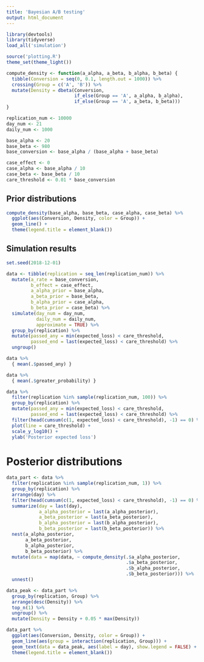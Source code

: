 ```yaml
---
title: 'Bayesian A/B testing'
output: html_document
---
```


```r
library(devtools)
library(tidyverse)
load_all('simulation')

source('plotting.R')
theme_set(theme_light())
```

```r
compute_density <- function(a_alpha, a_beta, b_alpha, b_beta) {
  tibble(Conversion = seq(0, 0.1, length.out = 1000)) %>%
  crossing(Group = c('A', 'B')) %>%
  mutate(Density = dbeta(Conversion,
                         if_else(Group == 'A', a_alpha, b_alpha),
                         if_else(Group == 'A', a_beta, b_beta)))
}
```

```r
replication_num <- 10000
day_num <- 21
daily_num <- 1000

base_alpha <- 20
base_beta <- 980
base_conversion <- base_alpha / (base_alpha + base_beta)

case_effect <- 0
case_alpha <- base_alpha / 10
case_beta <- base_beta / 10
care_threshold <- 0.01 * base_conversion
```

## Prior distributions

```r
compute_density(base_alpha, base_beta, case_alpha, case_beta) %>%
  ggplot(aes(Conversion, Density, color = Group)) +
  geom_line() +
  theme(legend.title = element_blank())
```

## Simulation results

```r
set.seed(2018-12-01)

data <- tibble(replication = seq_len(replication_num)) %>%
  mutate(a_rate = base_conversion,
         b_effect = case_effect,
         a_alpha_prior = base_alpha,
         a_beta_prior = base_beta,
         b_alpha_prior = case_alpha,
         b_beta_prior = case_beta) %>%
  simulate(day_num = day_num,
           daily_num = daily_num,
           approximate = TRUE) %>%
  group_by(replication) %>%
  mutate(passed_any = min(expected_loss) < care_threshold,
         passed_end = last(expected_loss) < care_threshold) %>%
  ungroup()

data %>%
  { mean(.$passed_any) }
```

```r
data %>%
  { mean(.$greater_probability) }
```

```r
data %>%
  filter(replication %in% sample(replication_num, 100)) %>%
  group_by(replication) %>%
  mutate(passed_any = min(expected_loss) < care_threshold,
         passed_end = last(expected_loss) < care_threshold) %>%
  filter(head(cumsum(c(1, expected_loss) < care_threshold), -1) == 0) %>%
  plot(line = care_threshold) +
  scale_y_log10() +
  ylab('Posterior expected loss')
```

# Posterior distributions

```r
data_part <- data %>%
  filter(replication %in% sample(replication_num, 1)) %>%
  group_by(replication) %>%
  arrange(day) %>%
  filter(head(cumsum(c(1, expected_loss) < care_threshold), -1) == 0) %>%
  summarize(day = last(day),
            a_alpha_posterior = last(a_alpha_posterior),
            a_beta_posterior = last(a_beta_posterior),
            b_alpha_posterior = last(b_alpha_posterior),
            b_beta_posterior = last(b_beta_posterior)) %>%
  nest(a_alpha_posterior,
       a_beta_posterior,
       b_alpha_posterior,
       b_beta_posterior) %>%
  mutate(data = map(data, ~ compute_density(.$a_alpha_posterior,
                                            .$a_beta_posterior,
                                            .$b_alpha_posterior,
                                            .$b_beta_posterior))) %>%
  unnest()

data_peak <- data_part %>%
  group_by(replication, Group) %>%
  arrange(desc(Density)) %>%
  top_n(1) %>%
  ungroup() %>%
  mutate(Density = Density + 0.05 * max(Density))

data_part %>%
  ggplot(aes(Conversion, Density, color = Group)) +
  geom_line(aes(group = interaction(replication, Group))) +
  geom_text(data = data_peak, aes(label = day), show.legend = FALSE) +
  theme(legend.title = element_blank())
```
